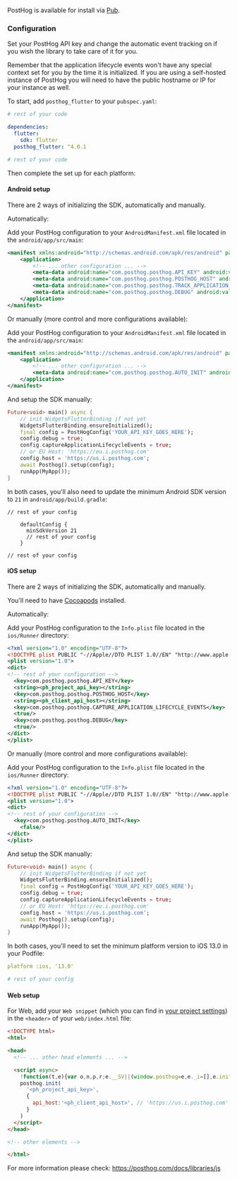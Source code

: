 PostHog is available for install via [Pub](https://pub.dev/packages/posthog_flutter).

### Configuration

Set your PostHog API key and change the automatic event tracking on if you wish the library to take care of it for you.

Remember that the application lifecycle events won't have any special context set for you by the time it is initialized. If you are using a self-hosted instance of PostHog you will need to have the public hostname or IP for your instance as well.

To start, add `posthog_flutter` to your `pubspec.yaml`:

```yaml file=pubspec.yaml
# rest of your code

dependencies:
  flutter:
    sdk: flutter
  posthog_flutter: ^4.0.1

# rest of your code
```

Then complete the set up for each platform:

#### Android setup

There are 2 ways of initializing the SDK, automatically and manually.

Automatically:

Add your PostHog configuration to your `AndroidManifest.xml` file located in the `android/app/src/main`:

```xml file=android/app/src/main/AndroidManifest.xml
<manifest xmlns:android="http://schemas.android.com/apk/res/android" package="your.package.name">
    <application>
        <!-- ... other configuration ... -->
        <meta-data android:name="com.posthog.posthog.API_KEY" android:value="<ph_project_api_key>" />
        <meta-data android:name="com.posthog.posthog.POSTHOG_HOST" android:value="<ph_client_api_host>" />  <!-- usually 'https://us.i.posthog.com' or 'https://eu.i.posthog.com' -->
        <meta-data android:name="com.posthog.posthog.TRACK_APPLICATION_LIFECYCLE_EVENTS" android:value="true" />
        <meta-data android:name="com.posthog.posthog.DEBUG" android:value="true" />
    </application>
</manifest>
```

Or manually (more control and more configurations available):

Add your PostHog configuration to your `AndroidManifest.xml` file located in the `android/app/src/main`:

```xml file=android/app/src/main/AndroidManifest.xml
<manifest xmlns:android="http://schemas.android.com/apk/res/android" package="your.package.name">
    <application>
        <!-- ... other configuration ... -->
        <meta-data android:name="com.posthog.posthog.AUTO_INIT" android:value="false" />
    </application>
</manifest>
```

And setup the SDK manually:

```dart
Future<void> main() async {
    // init WidgetsFlutterBinding if not yet
    WidgetsFlutterBinding.ensureInitialized();
    final config = PostHogConfig('YOUR_API_KEY_GOES_HERE');
    config.debug = true;
    config.captureApplicationLifecycleEvents = true;
    // or EU Host: 'https://eu.i.posthog.com'
    config.host = 'https://us.i.posthog.com';
    await Posthog().setup(config);
    runApp(MyApp());
}
```

In both cases, you'll also need to update the minimum Android SDK version to `21` in `android/app/build.gradle`:

```gradle_kotlin file=android/app/build.gradle
// rest of your config

    defaultConfig {
      minSdkVersion 21
      // rest of your config
    }

// rest of your config
```

#### iOS setup

There are 2 ways of initializing the SDK, automatically and manually.

You'll need to have [Cocoapods](https://guides.cocoapods.org/using/getting-started.html) installed.

Automatically:

Add your PostHog configuration to the `Info.plist` file located in the `ios/Runner` directory:

```xml file=ios/Runner/Info.plist
<?xml version="1.0" encoding="UTF-8"?>
<!DOCTYPE plist PUBLIC "-//Apple//DTD PLIST 1.0//EN" "http://www.apple.com/DTDs/PropertyList-1.0.dtd">
<plist version="1.0">
<dict>
<!-- rest of your configuration -->
  <key>com.posthog.posthog.API_KEY</key>
  <string><ph_project_api_key></string>
  <key>com.posthog.posthog.POSTHOG_HOST</key>
  <string><ph_client_api_host></string>
  <key>com.posthog.posthog.CAPTURE_APPLICATION_LIFECYCLE_EVENTS</key>
  <true/>
  <key>com.posthog.posthog.DEBUG</key>
  <true/>
</dict>
</plist>
```

Or manually (more control and more configurations available):

Add your PostHog configuration to the `Info.plist` file located in the `ios/Runner` directory:

```xml file=ios/Runner/Info.plist
<?xml version="1.0" encoding="UTF-8"?>
<!DOCTYPE plist PUBLIC "-//Apple//DTD PLIST 1.0//EN" "http://www.apple.com/DTDs/PropertyList-1.0.dtd">
<plist version="1.0">
<dict>
<!-- rest of your configuration -->
  <key>com.posthog.posthog.AUTO_INIT</key>
	<false/>
</dict>
</plist>
```

And setup the SDK manually:

```dart
Future<void> main() async {
    // init WidgetsFlutterBinding if not yet
    WidgetsFlutterBinding.ensureInitialized();
    final config = PostHogConfig('YOUR_API_KEY_GOES_HERE');
    config.debug = true;
    config.captureApplicationLifecycleEvents = true;
    // or EU Host: 'https://eu.i.posthog.com'
    config.host = 'https://us.i.posthog.com';
    await Posthog().setup(config);
    runApp(MyApp());
}
```

In both cases, you'll need to set the minimum platform version to iOS 13.0 in your Podfile:

```yaml file=ios/Podfile
platform :ios, '13.0'

# rest of your config
```

#### Web setup

For Web, add your `Web snippet` (which you can find in [your project settings](https://us.posthog.com/settings/project#snippet)) in the `<header>` of your `web/index.html` file:

```html file=web/index.html
<!DOCTYPE html>
<html>

<head>
  <!-- ... other head elements ... -->

  <script async>
    !function(t,e){var o,n,p,r;e.__SV||(window.posthog=e,e._i=[],e.init=function(i,s,a){function g(t,e){var o=e.split(".");2==o.length&&(t=t[o[0]],e=o[1]),t[e]=function(){t.push([e].concat(Array.prototype.slice.call(arguments,0)))}}(p=t.createElement("script")).type="text/javascript",p.crossOrigin="anonymous",p.async=!0,p.src=s.api_host+"/static/array.js",(r=t.getElementsByTagName("script")[0]).parentNode.insertBefore(p,r);var u=e;for(void 0!==a?u=e[a]=[]:a="posthog",u.people=u.people||[],u.toString=function(t){var e="posthog";return"posthog"!==a&&(e+="."+a),t||(e+=" (stub)"),e},u.people.toString=function(){return u.toString(1)+".people (stub)"},o="capture identify alias people.set people.set_once set_config register register_once unregister opt_out_capturing has_opted_out_capturing opt_in_capturing reset isFeatureEnabled onFeatureFlags getFeatureFlag getFeatureFlagPayload reloadFeatureFlags group updateEarlyAccessFeatureEnrollment getEarlyAccessFeatures getActiveMatchingSurveys getSurveys getNextSurveyStep onSessionId".split(" "),n=0;n<o.length;n++)g(u,o[n]);e._i.push([i,s,a])},e.__SV=1)}(document,window.posthog||[]);
    posthog.init(
      '<ph_project_api_key>',
      {
        api_host:'<ph_client_api_host>', // 'https://us.i.posthog.com' or 'https://eu.i.posthog.com'
      }
    )
  </script>
</head>

<!-- other elements -->

</html>

```

For more information please check: https://posthog.com/docs/libraries/js
